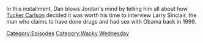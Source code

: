 {{DEFAULTSORT:
    #_EPISODE_0852:Tucker, The Man And His Twitter- Episode 5
}}{{Episode
    | title           = Tucker, The Man And His Twitter- Episode 5
    | caption         = Listen to this episode on [https://knowledgefight.libsyn.com/852-tucker-the-man-and-his-twitter-episode-5 Libsyn] [https://open.spotify.com/episode/4YUIj560wVJr0pOMfsxxhX Spotify], Read the [[Transcript/852: Tucker, The Man And His Twitter- Episode 5|Unofficial Transcript]]
    | episodeNumber   = 852
    | length          = 01:32:55
    | airDate         = September 23, 2023
    | episodeType     = [[:Category:Wacky Wednesday|Wacky Wednesday]]
    | appearance      = [[Tucker Carlson]], [[Larry Sinclair]], [[Barack Obama]], [[Bernie Sanders]]
    | previousEpisode = [[851: Erica Lafferty Returns]]
    | nextEpisode     = [[853: Chatting with The Squatch Guys]]
}}

{{Stub}}

In this installment, Dan blows Jordan's mind by telling him all about how [[Tucker Carlson]] decided it was worth his time to interview Larry Sinclair, the man who claims to have done drugs and had sex with Obama back in 1999.

[[Category:Episodes]]
[[Category:Wacky Wednesday]]
